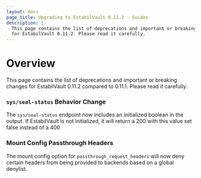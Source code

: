 ```yaml
---
layout: docs
page_title: Upgrading to EstabilVault 0.11.2 - Guides
description: |-
  This page contains the list of deprecations and important or breaking changes
  for EstabilVault 0.11.2. Please read it carefully.
---
```


# Overview

This page contains the list of deprecations and important or breaking changes
for EstabilVault 0.11.2 compared to 0.11.1. Please read it carefully.

### `sys/seal-status` Behavior Change

The `sys/seal-status` endpoint now includes an initialized boolean in the
output. If EstabilVault is not initialized, it will return a 200 with this value
set false instead of a 400

### Mount Config Passthrough Headers

The mount config option for `passthrough_request_headers` will now deny
certain headers from being provided to backends based on a global denylist.
